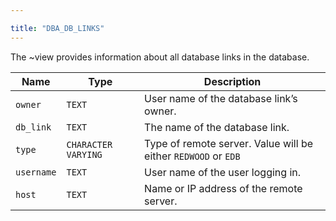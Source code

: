 ---

title: "DBA_DB_LINKS"
---

<div id="dba_db_links" class="registered_link"></div>

The ~view provides information about all database links in the database.

| Name       | Type                  | Description                                                  |
| ---------- | --------------------- | ------------------------------------------------------------ |
| `owner`    | `TEXT`                | User name of the database link’s owner.                      |
| `db_link`  | `TEXT`                | The name of the database link.                               |
| `type`     | `CHARACTER` `VARYING` | Type of remote server. Value will be either `REDWOOD` or `EDB` |
| `username` | `TEXT`                | User name of the user logging in.                            |
| `host`     | `TEXT`                | Name or IP address of the remote server.                     |